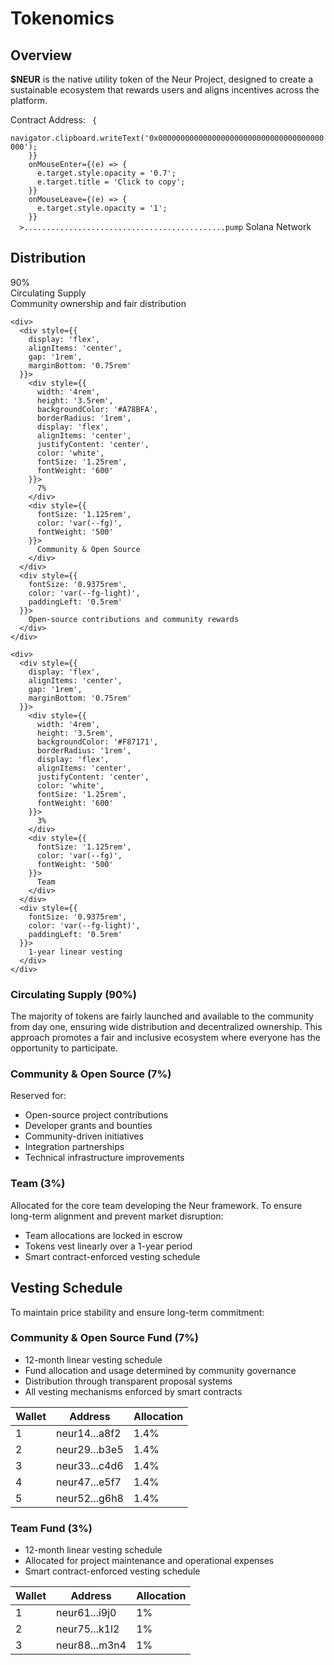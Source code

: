 # Tokenomics

## Overview

**$NEUR** is the native utility token of the Neur Project, designed to create a sustainable ecosystem that rewards users and aligns incentives across the platform.

<div style={{
  display: 'flex',
  alignItems: 'center',
  gap: '1rem',
  padding: '0.75rem 1rem',
  margin: '1rem 0',
  backgroundColor: 'rgba(0, 0, 0, 0.2)',
  borderRadius: '0.75rem',
  fontSize: '0.875rem',
}}>
  <span style={{ color: 'var(--fg-light)' }}>Contract Address:</span>
  <code 
    style={{ 
      color: 'var(--fg)',
      fontFamily: 'monospace',
      cursor: 'pointer',
      transition: 'opacity 0.2s ease',
    }}
    onClick={() => {
      navigator.clipboard.writeText('0x0000000000000000000000000000000000000000');
    }}
    onMouseEnter={(e) => {
      e.target.style.opacity = '0.7';
      e.target.title = 'Click to copy';
    }}
    onMouseLeave={(e) => {
      e.target.style.opacity = '1';
    }}
  >.............................................pump</code>
  <span style={{ 
    marginLeft: 'auto',
    color: 'var(--fg-light)',
    fontSize: '0.75rem' 
  }}>Solana Network</span>
</div>

## Distribution

<div style={{
  maxWidth: '800px',
  margin: '2rem auto',
  padding: '2rem',
  backgroundColor: 'var(--background)',
  borderRadius: '1.5rem',
}}>
  <div style={{
    display: 'flex',
    flexDirection: 'column',
    gap: '2.5rem',
  }}>
    <div>
      <div style={{
        display: 'flex',
        alignItems: 'center',
        gap: '1rem',
        marginBottom: '0.75rem'
      }}>
        <div style={{
          flex: '1',
          height: '3.5rem',
          backgroundColor: '#60A5FA',
          borderRadius: '1rem',
          display: 'flex',
          alignItems: 'center',
          paddingLeft: '1.5rem',
          color: 'white',
          fontSize: '1.25rem',
          fontWeight: '600'
        }}>
          90%
        </div>
        <div style={{ 
          fontSize: '1.125rem',
          color: 'var(--fg)',
          fontWeight: '500',
          minWidth: '160px' 
        }}>
          Circulating Supply
        </div>
      </div>
      <div style={{ 
        fontSize: '0.9375rem', 
        color: 'var(--fg-light)',
        paddingLeft: '0.5rem' 
      }}>
        Community ownership and fair distribution
      </div>
    </div>

    <div>
      <div style={{
        display: 'flex',
        alignItems: 'center',
        gap: '1rem',
        marginBottom: '0.75rem'
      }}>
        <div style={{
          width: '4rem',
          height: '3.5rem',
          backgroundColor: '#A78BFA',
          borderRadius: '1rem',
          display: 'flex',
          alignItems: 'center',
          justifyContent: 'center',
          color: 'white',
          fontSize: '1.25rem',
          fontWeight: '600'
        }}>
          7%
        </div>
        <div style={{ 
          fontSize: '1.125rem',
          color: 'var(--fg)',
          fontWeight: '500'
        }}>
          Community & Open Source
        </div>
      </div>
      <div style={{ 
        fontSize: '0.9375rem', 
        color: 'var(--fg-light)',
        paddingLeft: '0.5rem' 
      }}>
        Open-source contributions and community rewards
      </div>
    </div>

    <div>
      <div style={{
        display: 'flex',
        alignItems: 'center',
        gap: '1rem',
        marginBottom: '0.75rem'
      }}>
        <div style={{
          width: '4rem',
          height: '3.5rem',
          backgroundColor: '#F87171',
          borderRadius: '1rem',
          display: 'flex',
          alignItems: 'center',
          justifyContent: 'center',
          color: 'white',
          fontSize: '1.25rem',
          fontWeight: '600'
        }}>
          3%
        </div>
        <div style={{ 
          fontSize: '1.125rem',
          color: 'var(--fg)',
          fontWeight: '500'
        }}>
          Team
        </div>
      </div>
      <div style={{ 
        fontSize: '0.9375rem', 
        color: 'var(--fg-light)',
        paddingLeft: '0.5rem' 
      }}>
        1-year linear vesting
      </div>
    </div>
  </div>
</div>

### Circulating Supply (90%)
The majority of tokens are fairly launched and available to the community from day one, ensuring wide distribution and decentralized ownership. This approach promotes a fair and inclusive ecosystem where everyone has the opportunity to participate.

### Community & Open Source (7%)
Reserved for:
- Open-source project contributions
- Developer grants and bounties
- Community-driven initiatives
- Integration partnerships
- Technical infrastructure improvements

### Team (3%)
Allocated for the core team developing the Neur framework. To ensure long-term alignment and prevent market disruption:
- Team allocations are locked in escrow
- Tokens vest linearly over a 1-year period
- Smart contract-enforced vesting schedule

## Vesting Schedule

To maintain price stability and ensure long-term commitment:

### Community & Open Source Fund (7%)
- 12-month linear vesting schedule
- Fund allocation and usage determined by community governance
- Distribution through transparent proposal systems
- All vesting mechanisms enforced by smart contracts

<div style={{
  overflowX: 'auto',
  margin: '1rem 0'
}}>
  <table style={{
    width: '100%',
    borderCollapse: 'collapse',
    fontSize: '0.875rem'
  }}>
    <thead>
      <tr style={{
        backgroundColor: 'rgba(0, 0, 0, 0.1)',
        height: '2.5rem'
      }}>
        <th style={{ padding: '0.75rem', textAlign: 'left' }}>Wallet</th>
        <th style={{ padding: '0.75rem', textAlign: 'left' }}>Address</th>
        <th style={{ padding: '0.75rem', textAlign: 'right' }}>Allocation</th>
      </tr>
    </thead>
    <tbody>
      <tr style={{ height: '2.5rem' }}>
        <td style={{ padding: '0.75rem' }}>1</td>
        <td style={{ padding: '0.75rem', fontFamily: 'monospace' }}>neur14...a8f2</td>
        <td style={{ padding: '0.75rem', textAlign: 'right' }}>1.4%</td>
      </tr>
      <tr style={{ height: '2.5rem' }}>
        <td style={{ padding: '0.75rem' }}>2</td>
        <td style={{ padding: '0.75rem', fontFamily: 'monospace' }}>neur29...b3e5</td>
        <td style={{ padding: '0.75rem', textAlign: 'right' }}>1.4%</td>
      </tr>
      <tr style={{ height: '2.5rem' }}>
        <td style={{ padding: '0.75rem' }}>3</td>
        <td style={{ padding: '0.75rem', fontFamily: 'monospace' }}>neur33...c4d6</td>
        <td style={{ padding: '0.75rem', textAlign: 'right' }}>1.4%</td>
      </tr>
      <tr style={{ height: '2.5rem' }}>
        <td style={{ padding: '0.75rem' }}>4</td>
        <td style={{ padding: '0.75rem', fontFamily: 'monospace' }}>neur47...e5f7</td>
        <td style={{ padding: '0.75rem', textAlign: 'right' }}>1.4%</td>
      </tr>
      <tr style={{ height: '2.5rem' }}>
        <td style={{ padding: '0.75rem' }}>5</td>
        <td style={{ padding: '0.75rem', fontFamily: 'monospace' }}>neur52...g6h8</td>
        <td style={{ padding: '0.75rem', textAlign: 'right' }}>1.4%</td>
      </tr>
    </tbody>
  </table>
</div>

### Team Fund (3%)
- 12-month linear vesting schedule
- Allocated for project maintenance and operational expenses
- Smart contract-enforced vesting schedule

<div style={{
  overflowX: 'auto',
  margin: '1rem 0'
}}>
  <table style={{
    width: '100%',
    borderCollapse: 'collapse',
    fontSize: '0.875rem'
  }}>
    <thead>
      <tr style={{
        backgroundColor: 'rgba(0, 0, 0, 0.1)',
        height: '2.5rem'
      }}>
        <th style={{ padding: '0.75rem', textAlign: 'left' }}>Wallet</th>
        <th style={{ padding: '0.75rem', textAlign: 'left' }}>Address</th>
        <th style={{ padding: '0.75rem', textAlign: 'right' }}>Allocation</th>
      </tr>
    </thead>
    <tbody>
      <tr style={{ height: '2.5rem' }}>
        <td style={{ padding: '0.75rem' }}>1</td>
        <td style={{ padding: '0.75rem', fontFamily: 'monospace' }}>neur61...i9j0</td>
        <td style={{ padding: '0.75rem', textAlign: 'right' }}>1%</td>
      </tr>
      <tr style={{ height: '2.5rem' }}>
        <td style={{ padding: '0.75rem' }}>2</td>
        <td style={{ padding: '0.75rem', fontFamily: 'monospace' }}>neur75...k1l2</td>
        <td style={{ padding: '0.75rem', textAlign: 'right' }}>1%</td>
      </tr>
      <tr style={{ height: '2.5rem' }}>
        <td style={{ padding: '0.75rem' }}>3</td>
        <td style={{ padding: '0.75rem', fontFamily: 'monospace' }}>neur88...m3n4</td>
        <td style={{ padding: '0.75rem', textAlign: 'right' }}>1%</td>
      </tr>
    </tbody>
  </table>
</div>